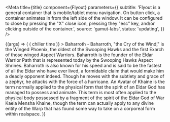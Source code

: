 
<Meta
  title={title}
  component={Flyout}
  parameters={{
    subtitle:
      'Flyout is a general container that is mobile/tablet menu navigation. On button click, a container animates in from the left side of the window. It can be configured to close by pressing the "X" close icon, pressing they "esc" key, and/or clicking outside of the container.',
    source: 'gamut-labs',
    status: 'updating',
  }}
/>

<Canvas>
  <Story name="Flyout">
    {(args) => (
      <Box height="20rem">
        <Flyout
          openFrom="left"
          renderButton={(onClick) => (
            <TextButton onClick={onClick}>chiller time</TextButton>
          )}
        >
          <Box bg="navy" textColor="white" margin={16}>
            Baharroth - Baharroth, "the Cry of the Wind," is the Winged Phoenix,
            the oldest of the Swooping Hawks and the first Exarch of those
            winged Aspect Warriors. Baharroth is the founder of the Eldar
            Warrior Path that is represented today by the Swooping Hawks Aspect
            Shrines. Baharroth is also known for his speed and is said to be the
            fastest of all the Eldar who have ever lived, a formidable claim
            that would make him a deadly opponent indeed. Though he moves with
            the subtlety and grace of a zephyr, he attacks with the force of a
            hurricane.
          </Box>
        </Flyout>
        <FlexBox>
          An Avatar of Khaine is the term normally applied to the physical form
          that the spirit of an Eldar God has managed to possess and animate.
          This term is most often applied to the physical body possessed by a
          fragment of the spirit of the Eldar God of War Kaela Mensha Khaine,
          though the term can actually apply to any divine entity of the Warp
          that has found some way to take on a corporeal form within realspace.
        </FlexBox>
      </Box>
    )}
  </Story>
</Canvas>

<Props story="Flyout" />
